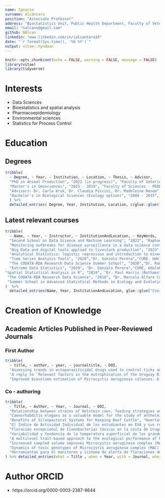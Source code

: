 ```yaml
---
name: Ignacio
surname: Alcántara
position: "Associate Professor"
address: "Biostatistics Unit, Public Health Department, Faculty of Veterinary, Universidad de la República"
email: "nalcann@gmail.com"
github: NAlcan
linkedin: "www.linkedin.com/in/ialcantara16"
date: "`r format(Sys.time(), '%b %Y')`"
output: vitae::hyndman
---
```


```r
knitr::opts_chunk$set(echo = FALSE, warning = FALSE, message = FALSE)
library(vitae)
library(tidyverse)

```

# Interests

  + Data Sciences 
  + Bioestatistics and spatial analysis
  + Pharmacoepidemiology
  + Environmental sciences
  + Statistics for Process Control

# Education

## Degrees
```r
tribble(
  ~ Degree, ~ Year, ~ Institution, ~ Location, ~ Thesis, ~ Advisor,
  "PhD in Animal Production", "2021 (in progress)", "Faculty of Veterinary Medicine, UdelaR", "Montevideo, Uruguay", "Pharmacoeconomics and pharmacoepidemiology of acaricide consumption habits in Uruguayan agricultural systems", "Advisor: Dr. Gonzalo Suárez",
  "Master's in Geosciences", "2015 - 2019", "Faculty of Sciences - PEDECIBA, UdelaR", "Montevideo, Uruguay", "Risk levels of exposure to Cyanobacterial blooms in the Uruguay River; environmental forcings and prediction models",
  "Advisors: Dr. Carla Kruk, Dr. Claudia Piccini, Dr. Madeleine Renom",
  "Bachelor's in Biological Sciences (Ecology option)", "2009 - 2015", "Faculty of Sciences, UdelaR", "Montevideo, Uruguay", "Effects of environmental variability on the presence, community structure, and blooms of Microcystis aeruginosa Complex", "Advisors: Dr. Carla Kruk, Dr. Claudia Piccini"
  ) %>% 
  detailed_entries( Degree, Year, Institution, Location, c(glue::glue("Thesis title: {Thesis}"), Advisor) )


```

## Latest relevant courses

```r
tribble(
  ~ Name, ~ Year, ~ Instructor, ~ InstitutionAndLocation, ~ KeyWords,
  "Second School on Data Science and Machine Learning", "2023", "Raphael Cobe, Sergio F. Novaes, Thiago Tomei (NCC-UNESP/AI2, Brazil)", "NCC-UNESP - ICTP - SAIFR, São Paulo, Brazil", "Machine Learning | Neural Networks | Generative Models| Natural Language Processing",
  "Monitoring outbreaks for disease surveillance in a data science context", "2023", "Tomislav Hengl (Open GeoHub, Netherlands), Elena Arsevska (CIRAD, France)", "MOOD project European Union's Horizon 2020 No. 874850", "One Health | Geospatial | Epidemiology | Machine Learning",
  "Big Data and digital tools applied to livestock production", "2023", "Dr. Guilherme Rosa (University of Wisconsin-Madison), Dr. Joao Dorea (University of Wisconsin-Madison), Dr. Daniel Gianola (INIA - Uruguay)", "National agricultural research institute (INIA - Uruguay)", "Machine Learning | Precision livestock | High dimensional data",
  "Analytical Statistics: logistic regression and introduction to mixed models", "2022", "Dr. Natalia Cernicchiaro (Kansas State University, USA)", "Graduate School Faculty of Dentistry, UdelaR - Montevideo, Uruguay", "Logistic Regression | Epidemiology | GLMM Models",
  "Time Series Analysis Tools", "2020","Dr. Gonzalo Perera","CURE, UdelaR - Rocha, Uruguay","ARMA, ARIMA, and SARIMA | Parameter Estimation | Spectral Analysis",
  "The CODATA-RDA Research Data Science Summer School", "2020","Dr. Robert Quick (Indiana University, USA), Dr. Hugh Shanahan (Royal Holloway University, United Kingdom)" ,"ICTP (Trieste, Italy) - Virtual Edition", "Data Science | Reproducibility | Data Governance", 
  "Extreme Data Statistics", "2019", "Dr. Gonzalo Perera","CURE, UdelaR - Rocha, Uruguay","Extreme Distributions | POT",
"Spatial Statistical Analysis in R", "2019", "Dr. Paul Harris (Rothamsted Research, United Kingdom), Dr. Alexis Comber (Leeds University, United Kingdom)", "Faculty of Agronomy, UdelaR - Montevideo, Uruguay", "Spatial Data | Multi-scale Geographical Regressions | Statistical Maps",
 "The CODATA-RDA Research Data Science", "2018", "Dr. Marcela Alfaro Córdoba (University of Costa Rica, Costa Rica), Dr. Robert Quick (Indiana University, USA)", "ICTP- SAIFR - São Paulo, Brazil", "Data Science | Open Source Software | Statistics and Visualization | Data Reproducibility",
 "Summer School in Advanced Statistical Methods in Ecology and Evolution", "2017", "Dr. Pablo Inchausti", "CURE, UdelaR - Maldonado, Uruguay", "R Language | GLMM | GAM",
)  %>% 
  detailed_entries(Name, Year, InstitutionAndLocation, glue::glue("Coordinators: {Instructor}"), glue::glue("Keywords: {KeyWords}") )


```

# Creation of Knowledge

## Academic Articles Published in Peer-Reviewed Journals
### First Author 

```r
tribble(
  ~ title, ~ author, ~ year, ~ journaltitle, ~ DOI,
  "Assessing trends in ectoparasiticidal drugs used to control ticks and flies in farm animals: A four-year analysis reveal differences between epidemiological zones at country level in Uruguay", "Alcántara I., Suárez G.", "2025", "Preventive Veterinary Medicine", "https://doi.org/10.1016/j.prevetmed.2024.106412",
  "A reply to `Relevant factors in the eutrophication of the Uruguay River and the Río Negro`", "Alcántara I., Somma A., Chalar G., Fabre A.,[...], García-Rodriguez F.","2022","Science of Total Environment","10.1016/j.scitotenv.2021.151854",
  "Improved biovolume estimation of Microcystis aeruginosa colonies: A statistical approach", "Alcántara I., Piccini C., Segura A. M., Deus S., González C., Martínez de la Escalera G., Kruk, C","2018","Journal of microbiological methods"," https://doi.org/10.1016/j.mimet.2018.05.021") %>% detailed_entries(what = title , when = year, with = journaltitle, where = author, why = DOI)
```
 
### Co - authoring
 
```r
tribble(
  ~ Title, ~ Author, ~ Year, ~ Journal, ~ DOI,
  "Relationship between strains of Holstein cows, feeding strategies and udder health","Morales-Piñeyrúa J.T., Bobadilla P., Alcántara I., De Torres E.","2023","Agrociencia","https://doi.org/10.31285/agro.27.1150 ",
  "Caenorhabditis elegans as a valuable model for the study of anthelmintic pharmacodynamics and drug-drug interactions: The case of ivermectin and eprinomectin", "Suárez, G., Alcántara I., Salinas G.","2022","Front. Pharmacol.","10.3389/fphar.2022.984905",
  "Benefits of Silvopastoral Systems for Keeping Beef Cattle", "Huertas S.M., Bobadilla P., Alcántara I., Akkermans E., van Eerdenburg F.", "2021", "Animals","https://doi.org/10.3390/ani11040992", 
  "El Índice de Actividad Individual de los estudiantes en EVA y sus rendimientos académicos: el caso de Bioestadística Veterinaria", "Bobadilla P., Alcántara I., Rosenstock N., Borlido C., Cabral P., Huertas S., Passarini J.", "2020", "Inter-Cambios. Dilemas y Transiciones de la Educación Superior","https://doi.org/10.29156/INTER.7.2.15",
  "Floración excepcional de Cianobacterias tóxicas en la costa de Uruguay, verano 2019", "Kruk C., Martínez A., Martínez de la Escalera G., Trinchin R., Manta G., Segura A. M., Piccini C., Brena B., Fabiano G., Pírez M., Gabito L., Alcántara I., Yannicelli B", "2019", "Innotec", "https://doi.org/10.26461/18.06",
  "Variabilidad y tendencia de la temperatura superficial de los grandes embalses del Río Negro", "Manta G., Alcántara I.","2018","Innotec", "https://doi.org/10.26461/16.07",
  "A multilevel trait-based approach to the ecological performance of Microcystis aeruginosa complex from headwaters to the ocean","Kruk C., Segura A. M., Nogueira L., Alcántara I., Calliari D., Martínez de la Escalera G., Carballo C., Cabrera C., Sarthou F., Scavone P., Piccini, C.","2017","Harmful Algae", "https://doi.org/10.1016/j.hal.2017.10.004",
  "Increased sampled volume improves Microcystis aeruginosa complex (MAC) colonies detection and prediction using Random Forests", "Segura A. M., Piccini C., Nogueira L., Alcántara I., Calliari D., Kruk C", "2017", "Ecological Indicators", "http://dx.doi.org/10.1016/j.ecolind.2017.04.047",
  "Dynamics of toxic genotypes of Microcystis aeruginosa complex (MAC) through a wide freshwater to marine environmental gradient", "Martínez de la Escalera G., Kruk C., Segura A. M., Nogueira L., Alcántara I., Piccini C.", "2017", "Harmful Algae", "http://dx.doi.org/10.1016/j.hal.2016.11.012",
  "Herramientas para el monitoreo y sistema de alerta de floraciones de cianobacterias nocivas: Río Uruguay y Río de la Plata", "Kruk C., Segura A., Nogueira L., Carballo C., Martínez de la Escalera G., Calliari D., Ferrari G., Simoens M., Cea J., Alcántara I., Vico P., Míguez D., Piccini C.", "2015", "Innotec", "<http://ojs.latu.org.uy/index.php/INNOTEC/article/view/311>"
) %>% detailed_entries(what = Title , when = Year, with = Journal, where = Author, why = DOI)

```
 

# Author ORCID

* https://orcid.org/0000-0003-2387-8644